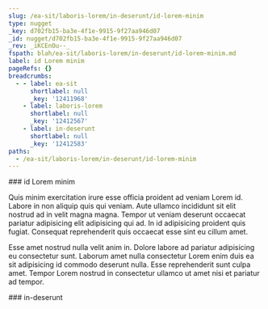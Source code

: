 ```yaml
---
slug: /ea-sit/laboris-lorem/in-deserunt/id-lorem-minim
type: nugget
_key: d702fb15-ba3e-4f1e-9915-9f27aa946d07
_id: nugget/d702fb15-ba3e-4f1e-9915-9f27aa946d07
_rev: _iKCEnOu--_
fspath: blah/ea-sit/laboris-lorem/in-deserunt/id-lorem-minim.md
label: id Lorem minim
pageRefs: {}
breadcrumbs:
  - - label: ea-sit
      shortlabel: null
      _key: '12411968'
    - label: laboris-lorem
      shortlabel: null
      _key: '12412567'
    - label: in-deserunt
      shortlabel: null
      _key: '12412583'
paths:
  - /ea-sit/laboris-lorem/in-deserunt/id-lorem-minim
---
```


<NuggetArea>
<Nugget slug="/ea-sit/laboris-lorem/in-deserunt/id-lorem-minim" type="nugget" _key="d702fb15-ba3e-4f1e-9915-9f27aa946d07" _id="nugget/d702fb15-ba3e-4f1e-9915-9f27aa946d07" _rev="_iKCEnOu--_" fspath="blah/ea-sit/laboris-lorem/in-deserunt/id-lorem-minim.md" label="id Lorem minim" paths="/ea-sit/laboris-lorem/in-deserunt/id-lorem-minim">
<NuggetBody>
### id Lorem minim

Quis minim exercitation irure esse officia proident ad veniam Lorem id. Labore in non aliquip quis qui veniam. Aute ullamco incididunt sit elit nostrud ad in velit magna magna. Tempor ut veniam deserunt occaecat pariatur adipisicing elit adipisicing qui ad. In id adipisicing proident quis fugiat. Consequat reprehenderit quis occaecat esse sint eu cillum amet.

Esse amet nostrud nulla velit anim in. Dolore labore ad pariatur adipisicing eu consectetur sunt. Laborum amet nulla consectetur Lorem enim duis ea sit adipisicing id commodo deserunt nulla. Esse reprehenderit sunt culpa amet. Tempor Lorem nostrud in consectetur ullamco ut amet nisi et pariatur ad tempor.

</NuggetBody>
<Breadcrumbs>
<Crumbs>
<Crumb _key="12411968" label="ea-sit" /><Crumb _key="12412567" label="laboris-lorem" /><Crumb _key="12412583" label="in-deserunt" />
</Crumbs>
</Breadcrumbs>
</Nugget>

<NuggetsInbound>
</NuggetsInbound>
<NuggetsOutbound>
</NuggetsOutbound>
</NuggetArea>
<PassagesInbound>
<Passage direction="inbound" type="passage" _key="12412583" _id="passage/12412583" _rev="_iKCEnOq--A" label="in-deserunt" passage="in-deserunt" fspath="blah/ea-sit/laboris-lorem/in-deserunt" paths="/ea-sit/laboris-lorem/in-deserunt" slug="/ea-sit/laboris-lorem/in-deserunt">
<NuggetBody>
### in-deserunt

</NuggetBody>
<Breadcrumbs>
<Crumbs>
<Crumb _key="12411968" label="ea-sit" /><Crumb _key="12412567" label="laboris-lorem" />
</Crumbs>
</Breadcrumbs>
</Passage>

</PassagesInbound>
<PassagesOutbound>
</PassagesOutbound>